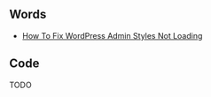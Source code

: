 
<Bio />

## Words

- [How To Fix WordPress Admin Styles Not Loading](/fix-wordpress-admin-styles-not-loading)

## Code

TODO
